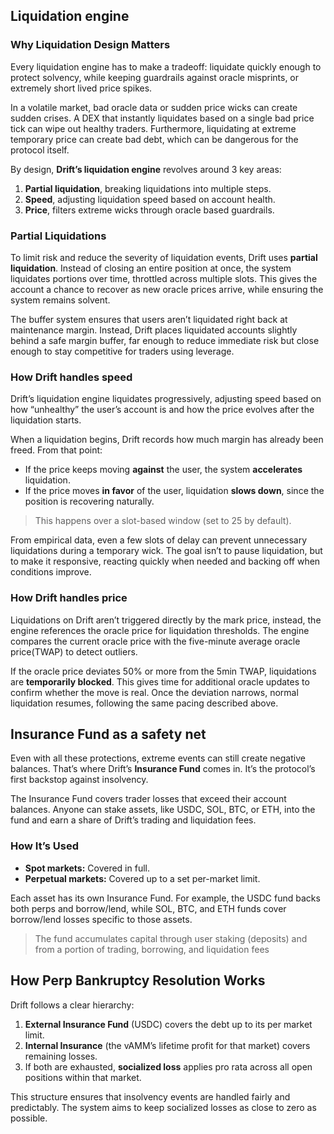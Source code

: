 ## Liquidation engine

### Why Liquidation Design Matters

Every liquidation engine has to make a tradeoff: liquidate quickly enough to protect solvency, while keeping guardrails against oracle misprints, or extremely short lived price spikes.

In a volatile market, bad oracle data or sudden price wicks can create sudden crises. A DEX that instantly liquidates based on a single bad price tick can wipe out healthy traders. Furthermore, liquidating at extreme temporary price can create bad debt, which can be dangerous for the protocol itself.

By design, **Drift’s liquidation engine** revolves around 3 key areas:

1. **Partial liquidation**, breaking liquidations into multiple steps.
2. **Speed**, adjusting liquidation speed based on account health.
3. **Price**, filters extreme wicks through oracle based guardrails.

### Partial Liquidations
To limit risk and reduce the severity of liquidation events, Drift uses **partial liquidation**. Instead of closing an entire position at once, the system liquidates portions over time, throttled across multiple slots. This gives the account a chance to recover as new oracle prices arrive, while ensuring the system remains solvent.

The buffer system ensures that users aren’t liquidated right back at maintenance margin. Instead, Drift places liquidated accounts slightly behind a safe margin buffer, far enough to reduce immediate risk but close enough to stay competitive for traders using leverage.

### How Drift handles speed

Drift’s liquidation engine liquidates progressively, adjusting speed based on how “unhealthy” the user’s account is and how the price evolves after the liquidation starts.

When a liquidation begins, Drift records how much margin has already been freed. From that point:
- If the price keeps moving **against** the user, the system **accelerates** liquidation.
- If the price moves **in favor** of the user, liquidation **slows down**, since the position is recovering naturally.

> This happens over a slot-based window (set to 25 by default).

From empirical data, even a few slots of delay can prevent unnecessary liquidations during a temporary wick. The goal isn’t to pause liquidation, but to make it responsive, reacting quickly when needed and backing off when conditions improve.

### How Drift handles price

Liquidations on Drift aren’t triggered directly by the mark price, instead, the engine references the oracle price for liquidation thresholds. The engine compares the current oracle price with the five-minute average oracle price(TWAP) to detect outliers.

If the oracle price deviates 50% or more from the 5min TWAP, liquidations are **temporarily blocked**. This gives time for additional oracle updates to confirm whether the move is real. Once the deviation narrows, normal liquidation resumes, following the same pacing described above.

## Insurance Fund as a safety net

Even with all these protections, extreme events can still create negative balances. That’s where Drift’s **Insurance Fund** comes in. It’s the protocol’s first backstop against insolvency.

The Insurance Fund covers trader losses that exceed their account balances. Anyone can stake assets, like USDC, SOL, BTC, or ETH, into the fund and earn a share of Drift’s trading and liquidation fees.

### How It’s Used

- **Spot markets:** Covered in full.
- **Perpetual markets:** Covered up to a set per-market limit.

Each asset has its own Insurance Fund. For example, the USDC fund backs both perps and borrow/lend, while SOL, BTC, and ETH funds cover borrow/lend losses specific to those assets.

> The fund accumulates capital through user staking (deposits) and from a portion of trading, borrowing, and liquidation fees 

## How Perp Bankruptcy Resolution Works

Drift follows a clear hierarchy:

1. **External Insurance Fund** (USDC) covers the debt up to its per market limit.
2. **Internal Insurance** (the vAMM’s lifetime profit for that market) covers remaining losses.
3. If both are exhausted, **socialized loss** applies pro rata across all open positions within that market.

This structure ensures that insolvency events are handled fairly and predictably. The system aims to keep socialized losses as close to zero as possible.